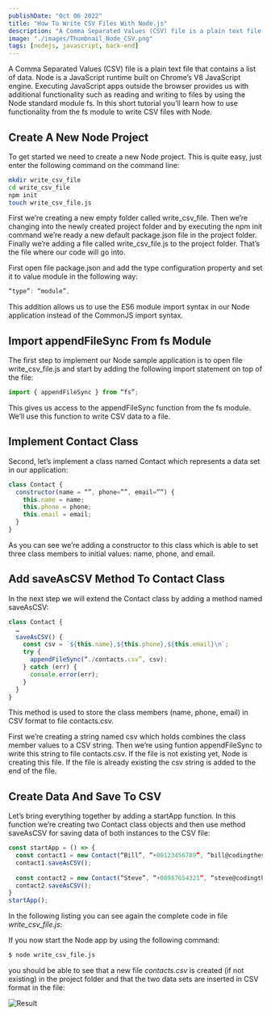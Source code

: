 ```yaml
---
publishDate: "Oct 06 2022"
title: "How To Write CSV Files With Node.js"
description: "A Comma Separated Values (CSV) file is a plain text file that contains a list of data. Node is a JavaScript runtime built on Chrome’s V8 JavaScript engine. Executing JavaScript apps outside the browser provides us with additional functionality such as reading and writing to files by using the Node standard module fs. In this short tutorial you’ll learn how to use functionality from the fs module to write CSV files with Node."
image: "./images/Thumbnail_Node_CSV.png"
tags: [nodejs, javascript, back-end]
---
```


A Comma Separated Values (CSV) file is a plain text file that contains a list of data. Node is a JavaScript runtime built on Chrome’s V8 JavaScript engine. Executing JavaScript apps outside the browser provides us with additional functionality such as reading and writing to files by using the Node standard module fs. In this short tutorial you’ll learn how to use functionality from the fs module to write CSV files with Node.

## Create A New Node Project

To get started we need to create a new Node project. This is quite easy, just enter the following command on the command line:

```bash
mkdir write_csv_file
cd write_csv_file
npm init
touch write_csv_file.js
```

First we’re creating a new empty folder called write_csv_file. Then we’re changing into the newly created project folder and by executing the npm init command we’re ready a new default package.json file in the project folder. Finally we’re adding a file called write_csv_file.js to the project folder. That’s the file where our code will go into.

First open file package.json and add the type configuration property and set it to value module in the following way:

```js
“type”: “module”,
```

This addition allows us to use the ES6 module import syntax in our Node application instead of the CommonJS import syntax.

## Import appendFileSync From fs Module

The first step to implement our Node sample application is to open file write_csv_file.js and start by adding the following import statement on top of the file:

```js
import { appendFileSync } from “fs”;
```

This gives us access to the appendFileSync function from the fs module. We’ll use this function to write CSV data to a file.

## Implement Contact Class

Second, let’s implement a class named Contact which represents a data set in our application:

```js
class Contact {
  constructor(name = “”, phone=””, email=””) {
    this.name = name;
    this.phone = phone;
    this.email = email;
  }
}
```

As you can see we’re adding a constructor to this class which is able to set three class members to initial values: name, phone, and email.

## Add saveAsCSV Method To Contact Class

In the next step we will extend the Contact class by adding a method named saveAsCSV:

```js
class Contact {
  …
  saveAsCSV() {
    const csv = `${this.name},${this.phone},${this.email}\n`;
    try {
      appendFileSync(“./contacts.csv”, csv);
    } catch (err) {
      console.error(err);
    }
  }
}
```

This method is used to store the class members (name, phone, email) in CSV format to file contacts.csv.

First we’re creating a string named csv which holds combines the class member values to a CSV string. Then we’re using funtion appendFileSync to write this string to file contacts.csv. If the file is not existing yet, Node is creating this file. If the file is already existing the csv string is added to the end of the file.

## Create Data And Save To CSV

Let’s bring everything together by adding a startApp function. In this function we’re creating two Contact class objects and then use method saveAsCSV for saving data of both instances to the CSV file:

```javascript
const startApp = () => {
  const contact1 = new Contact(“Bill”, “+00123456789”, “bill@codingthesmartway.com”);
  contact1.saveAsCSV();
  
  const contact2 = new Contact(“Steve”, “+00987654321”, “steve@codingthesmartway.com”);
  contact2.saveAsCSV();
}
startApp();
```

In the following listing you can see again the complete code in file *write_csv_file.js*:

If you now start the Node app by using the following command:

```bash 
$ node write_csv_file.js 
```

you should be able to see that a new file _contacts.csv_ is created (if not existing) in the project folder and that the two data sets are inserted in CSV format in the file:

![Result](./images/10.png)